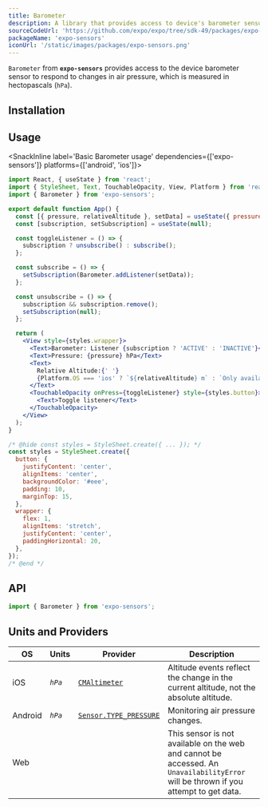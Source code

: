```yaml
---
title: Barometer
description: A library that provides access to device's barometer sensor.
sourceCodeUrl: 'https://github.com/expo/expo/tree/sdk-49/packages/expo-sensors'
packageName: 'expo-sensors'
iconUrl: '/static/images/packages/expo-sensors.png'
---
```



`Barometer` from **`expo-sensors`** provides access to the device barometer sensor to respond to changes in air pressure, which is measured in hectopascals (`hPa`).

<PlatformsSection android emulator ios />

## Installation

<APIInstallSection />

## Usage

<SnackInline label='Basic Barometer usage' dependencies={['expo-sensors']} platforms={['android', 'ios']}>

```jsx
import React, { useState } from 'react';
import { StyleSheet, Text, TouchableOpacity, View, Platform } from 'react-native';
import { Barometer } from 'expo-sensors';

export default function App() {
  const [{ pressure, relativeAltitude }, setData] = useState({ pressure: 0, relativeAltitude: 0 });
  const [subscription, setSubscription] = useState(null);

  const toggleListener = () => {
    subscription ? unsubscribe() : subscribe();
  };

  const subscribe = () => {
    setSubscription(Barometer.addListener(setData));
  };

  const unsubscribe = () => {
    subscription && subscription.remove();
    setSubscription(null);
  };

  return (
    <View style={styles.wrapper}>
      <Text>Barometer: Listener {subscription ? 'ACTIVE' : 'INACTIVE'}</Text>
      <Text>Pressure: {pressure} hPa</Text>
      <Text>
        Relative Altitude:{' '}
        {Platform.OS === 'ios' ? `${relativeAltitude} m` : `Only available on iOS`}
      </Text>
      <TouchableOpacity onPress={toggleListener} style={styles.button}>
        <Text>Toggle listener</Text>
      </TouchableOpacity>
    </View>
  );
}

/* @hide const styles = StyleSheet.create({ ... }); */
const styles = StyleSheet.create({
  button: {
    justifyContent: 'center',
    alignItems: 'center',
    backgroundColor: '#eee',
    padding: 10,
    marginTop: 15,
  },
  wrapper: {
    flex: 1,
    alignItems: 'stretch',
    justifyContent: 'center',
    paddingHorizontal: 20,
  },
});
/* @end */
```

</SnackInline>

## API

```js
import { Barometer } from 'expo-sensors';
```

<APISection packageName="expo-barometer" />

## Units and Providers

| OS      | Units      | Provider                                                                                                | Description                                                                                                                         |
| ------- | ---------- | ------------------------------------------------------------------------------------------------------- | ----------------------------------------------------------------------------------------------------------------------------------- |
| iOS     | _`hPa`_    | [`CMAltimeter`](https://developer.apple.com/documentation/coremotion/cmaltimeter)                       | Altitude events reflect the change in the current altitude, not the absolute altitude.                                              |
| Android | _`hPa`_    | [`Sensor.TYPE_PRESSURE`](https://developer.android.com/reference/android/hardware/Sensor#TYPE_PRESSURE) | Monitoring air pressure changes.                                                                                                    |
| Web     | <NoIcon /> | <NoIcon />                                                                                              | This sensor is not available on the web and cannot be accessed. An `UnavailabilityError` will be thrown if you attempt to get data. |
